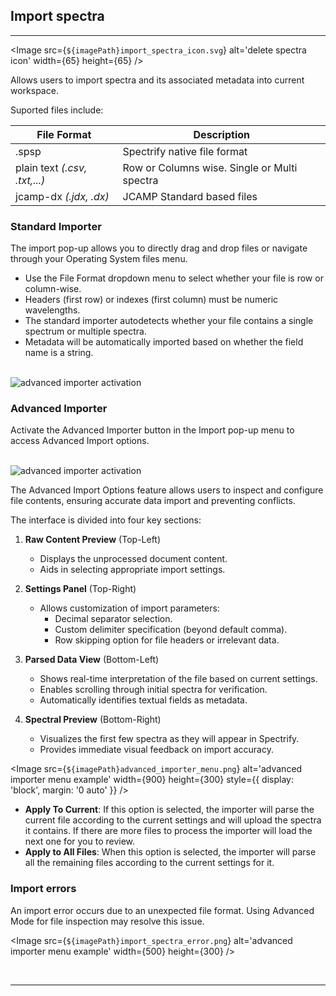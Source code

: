 

## Import spectra

<hr />

<Image
  src={`${imagePath}import_spectra_icon.svg`}
  alt='delete spectra icon'
  width={65}
  height={65}
/>

Allows users to import spectra and its associated metadata into current workspace.

Suported files include:

| File Format                   | Description                                  |
| ----------------------------- | -------------------------------------------- |
| .spsp                         | Spectrify native file format                 |
| plain text _(.csv, .txt,...)_ | Row or Columns wise. Single or Multi spectra |
| jcamp-dx _(.jdx, .dx)_        | JCAMP Standard based files                   |

### Standard Importer

The import pop-up allows you to directly drag and drop files or navigate through your Operating System files menu.

- Use the File Format dropdown menu to select whether your file is row or column-wise.
- Headers (first row) or indexes (first column) must be numeric wavelengths.
- The standard importer autodetects whether your file contains a single spectrum or multiple spectra.
- Metadata will be automatically imported based on whether the field name is a string.

<br />
<Image
  src={`${imagePath}file_format_selection.png`}
  alt='advanced importer activation'
  width={500}
  height={300}
  style={{ display: 'block', margin: '0 auto' }}
/>

### Advanced Importer

Activate the Advanced Importer button in the Import pop-up menu to access Advanced Import options.

<br />
<Image
  src={`${imagePath}advanced_importer_activation.png`}
  alt='advanced importer activation'
  width={500}
  height={300}
  style={{ display: 'block', margin: '0 auto' }}
/>

The Advanced Import Options feature allows users to inspect and configure file contents, ensuring accurate data import and preventing conflicts.

The interface is divided into four key sections:

1. **Raw Content Preview** (Top-Left)

   - Displays the unprocessed document content.
   - Aids in selecting appropriate import settings.

2. **Settings Panel** (Top-Right)

   - Allows customization of import parameters:
     - Decimal separator selection.
     - Custom delimiter specification (beyond default comma).
     - Row skipping option for file headers or irrelevant data.

3. **Parsed Data View** (Bottom-Left)

   - Shows real-time interpretation of the file based on current settings.
   - Enables scrolling through initial spectra for verification.
   - Automatically identifies textual fields as metadata.

4. **Spectral Preview** (Bottom-Right)
   - Visualizes the first few spectra as they will appear in Spectrify.
   - Provides immediate visual feedback on import accuracy.

<Image
  src={`${imagePath}advanced_importer_menu.png`}
  alt='advanced importer menu example'
  width={900}
  height={300}
  style={{ display: 'block', margin: '0 auto' }}
/>

- **Apply To Current**: If this option is selected, the importer will parse the current file according to the current settings and will upload the spectra it contains. If there are more files to process the importer will load the next one for you to review.
- **Apply to All Files**: When this option is selected, the importer will parse all the remaining files according to the current settings for it.

### Import errors

An import error occurs due to an unexpected file format. Using Advanced Mode for file inspection may resolve this issue.

<Image
  src={`${imagePath}import_spectra_error.png`}
  alt='advanced importer menu example'
  width={500}
  height={300}
/>

<br />
<hr />
<br />

<FileManagementFooterLinks imagePath={imagePath} />
